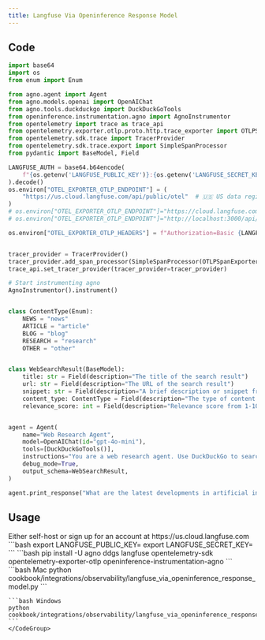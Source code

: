 ```yaml
---
title: Langfuse Via Openinference Response Model
---
```


## Code

```python cookbook/integrations/observability/langfuse_via_openinference_response_model.py
import base64
import os
from enum import Enum

from agno.agent import Agent
from agno.models.openai import OpenAIChat
from agno.tools.duckduckgo import DuckDuckGoTools
from openinference.instrumentation.agno import AgnoInstrumentor
from opentelemetry import trace as trace_api
from opentelemetry.exporter.otlp.proto.http.trace_exporter import OTLPSpanExporter
from opentelemetry.sdk.trace import TracerProvider
from opentelemetry.sdk.trace.export import SimpleSpanProcessor
from pydantic import BaseModel, Field

LANGFUSE_AUTH = base64.b64encode(
    f"{os.getenv('LANGFUSE_PUBLIC_KEY')}:{os.getenv('LANGFUSE_SECRET_KEY')}".encode()
).decode()
os.environ["OTEL_EXPORTER_OTLP_ENDPOINT"] = (
    "https://us.cloud.langfuse.com/api/public/otel"  # 🇺🇸 US data region
)
# os.environ["OTEL_EXPORTER_OTLP_ENDPOINT"]="https://cloud.langfuse.com/api/public/otel" # 🇪🇺 EU data region
# os.environ["OTEL_EXPORTER_OTLP_ENDPOINT"]="http://localhost:3000/api/public/otel" # 🏠 Local deployment (>= v3.22.0)

os.environ["OTEL_EXPORTER_OTLP_HEADERS"] = f"Authorization=Basic {LANGFUSE_AUTH}"


tracer_provider = TracerProvider()
tracer_provider.add_span_processor(SimpleSpanProcessor(OTLPSpanExporter()))
trace_api.set_tracer_provider(tracer_provider=tracer_provider)

# Start instrumenting agno
AgnoInstrumentor().instrument()


class ContentType(Enum):
    NEWS = "news"
    ARTICLE = "article"
    BLOG = "blog"
    RESEARCH = "research"
    OTHER = "other"


class WebSearchResult(BaseModel):
    title: str = Field(description="The title of the search result")
    url: str = Field(description="The URL of the search result")
    snippet: str = Field(description="A brief description or snippet from the result")
    content_type: ContentType = Field(description="The type of content found")
    relevance_score: int = Field(description="Relevance score from 1-10", ge=1, le=10)


agent = Agent(
    name="Web Research Agent",
    model=OpenAIChat(id="gpt-4o-mini"),
    tools=[DuckDuckGoTools()],
    instructions="You are a web research agent. Use DuckDuckGo to search the web and find relevant information. Analyze the search results and provide structured information about what you find.",
    debug_mode=True,
    output_schema=WebSearchResult,
)

agent.print_response("What are the latest developments in artificial intelligence?")

```

## Usage

<Steps>
  <Snippet file="create-venv-step.mdx" />

  <Step title="Set your API key">
  Either self-host or sign up for an account at https://us.cloud.langfuse.com
    ```bash
    export LANGFUSE_PUBLIC_KEY=<your-key>
    export LANGFUSE_SECRET_KEY=<your-key>
    ```
  </Step>

  <Step title="Install libraries">
    ```bash
    pip install -U agno ddgs langfuse opentelemetry-sdk opentelemetry-exporter-otlp openinference-instrumentation-agno
    ```
  </Step>

  <Step title="Run Agent">
    <CodeGroup>
    ```bash Mac
    python cookbook/integrations/observability/langfuse_via_openinference_response_model.py
    ```

    ```bash Windows
    python cookbook/integrations/observability/langfuse_via_openinference_response_model.py
    ```
    </CodeGroup>
  </Step>
</Steps>
